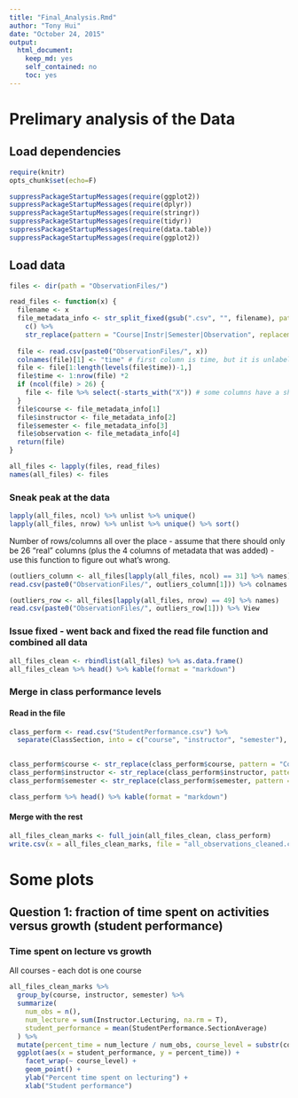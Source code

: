 ```yaml
---
title: "Final_Analysis.Rmd"
author: "Tony Hui"
date: "October 24, 2015"
output: 
  html_document: 
    keep_md: yes
    self_contained: no
    toc: yes
---
```


# Prelimary analysis of the Data

## Load dependencies

```r
require(knitr)
opts_chunk$set(echo=F)
```

```r
suppressPackageStartupMessages(require(ggplot2))
suppressPackageStartupMessages(require(dplyr))
suppressPackageStartupMessages(require(stringr))
suppressPackageStartupMessages(require(tidyr))
suppressPackageStartupMessages(require(data.table))
suppressPackageStartupMessages(require(ggplot2))
```

## Load data

```r
files <- dir(path = "ObservationFiles/")

read_files <- function(x) {
  filename <- x
  file_metadata_info <- str_split_fixed(gsub(".csv", "", filename), pattern = "-", n = 4) %>% 
    c() %>% 
    str_replace(pattern = "Course|Instr|Semester|Observation", replacement = "")
  
  file <- read.csv(paste0("ObservationFiles/", x))
  colnames(file)[1] <- "time" # first column is time, but it is unlabeled
  file <- file[1:length(levels(file$time))-1,]
  file$time <- 1:nrow(file) *2
  if (ncol(file) > 26) {
    file <- file %>% select(-starts_with("X")) # some columns have a shit-tonne of extra columns, presumably due to excel export error...
  }
  file$course <- file_metadata_info[1]
  file$instructor <- file_metadata_info[2]
  file$semester <- file_metadata_info[3]
  file$observation <- file_metadata_info[4]
  return(file)
}

all_files <- lapply(files, read_files)
names(all_files) <- files
```

### Sneak peak at the data

```r
lapply(all_files, ncol) %>% unlist %>% unique()
lapply(all_files, nrow) %>% unlist %>% unique() %>% sort()
```

Number of rows/columns all over the place - assume that there should only be 26 "real" columns (plus the 4 columns of metadata that was added) - use this function to figure out what's wrong.

```r
(outliers_column <- all_files[lapply(all_files, ncol) == 31] %>% names)
read.csv(paste0("ObservationFiles/", outliers_column[1])) %>% colnames

(outliers_row <- all_files[lapply(all_files, nrow) == 49] %>% names)
read.csv(paste0("ObservationFiles/", outliers_row[1])) %>% View
```

### Issue fixed - went back and fixed the read file function and combined all data

```r
all_files_clean <- rbindlist(all_files) %>% as.data.frame()
all_files_clean %>% head() %>% kable(format = "markdown")
```

### Merge in class performance levels

#### Read in the file

```r
class_perform <- read.csv("StudentPerformance.csv") %>%
  separate(ClassSection, into = c("course", "instructor", "semester"), sep = "-") 
  

class_perform$course <- str_replace(class_perform$course, pattern = "Course", replacement = "")
class_perform$instructor <- str_replace(class_perform$instructor, pattern = "Instr", replacement = "")
class_perform$semester <- str_replace(class_perform$semester, pattern = "Semester", replacement = "")

class_perform %>% head() %>% kable(format = "markdown")
```

#### Merge with the rest

```r
all_files_clean_marks <- full_join(all_files_clean, class_perform)
write.csv(x = all_files_clean_marks, file = "all_observations_cleaned.csv", quote = F, row.names = F)
```

# Some plots

## Question 1: fraction of time spent on activities versus growth (student performance)

### Time spent on lecture vs growth

All courses - each dot is one course

```r
all_files_clean_marks %>%
  group_by(course, instructor, semester) %>%
  summarize(
    num_obs = n(),
    num_lecture = sum(Instructor.Lecturing, na.rm = T),
    student_performance = mean(StudentPerformance.SectionAverage)
  ) %>%
  mutate(percent_time = num_lecture / num_obs, course_level = substr(course, start = 1, stop = 1)) %>%
  ggplot(aes(x = student_performance, y = percent_time)) +
    facet_wrap(~ course_level) + 
    geom_point() +
    ylab("Percent time spent on lecturing") +
    xlab("Student performance")
```






